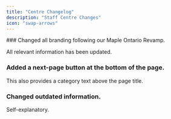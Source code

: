 ```yaml
---
title: "Centre Changelog"
description: "Staff Centre Changes"
icon: "swap-arrows"
---
```


<Update label="11/28/2024" description="version 2.0">
  ### Changed all branding following our Maple Ontario Revamp.

  All relevant information has been updated.
<Update label="11/27/2024" description="version 1.9">
  ### Added a next-page button at the bottom of the page.

  This also provides a category text above the page title.

  ### Changed outdated information.

  Self-explanatory.
</Update>
